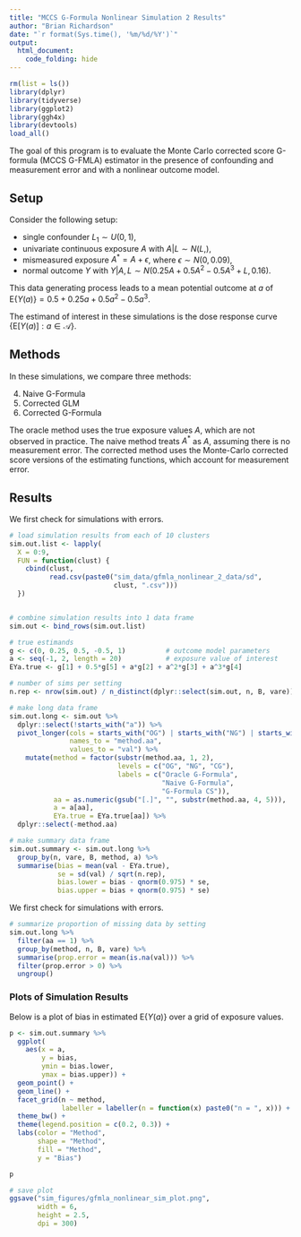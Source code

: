 ```yaml
---
title: "MCCS G-Formula Nonlinear Simulation 2 Results"
author: "Brian Richardson"
date: "`r format(Sys.time(), '%m/%d/%Y')`"
output:
  html_document:
    code_folding: hide
---
```


```r

rm(list = ls())
library(dplyr)
library(tidyverse)
library(ggplot2)
library(ggh4x)
library(devtools)
load_all()

```

The goal of this program is to evaluate the Monte Carlo corrected score G-formula (MCCS G-FMLA) estimator in the presence of confounding and measurement error and with a nonlinear outcome model.

## Setup

Consider the following setup:

* single confounder $L_1 \sim U(0,1)$,
* univariate continuous exposure $A$ with $A|L \sim N(L,)$,
* mismeasured exposure $A^* = A + \epsilon$, where $\epsilon \sim N(0, 0.09)$,
* normal outcome $Y$ with $Y|A,L \sim N(0.25A + 0.5A^2 - 0.5A^3 + L, 0.16)$.

This data generating process leads to a mean potential outcome at $a$ of $\textrm{E}\{Y(a)\} = 0.5 + 0.25a + 0.5a^2 - 0.5a^3$.

The estimand of interest in these simulations is the dose response curve $\{\textrm{E}[Y(a)] : a \in \mathcal{A}\}$.

## Methods

In these simulations, we compare three methods:

4) Naive G-Formula
5) Corrected GLM
6) Corrected G-Formula

The oracle method uses the true exposure values $A$, which are not observed in practice. The naive method treats $A^*$ as $A$, assuming there is no measurement error. The corrected method uses the Monte-Carlo corrected score versions of the estimating functions, which account for measurement error.

## Results

We first check for simulations with errors.

```r

# load simulation results from each of 10 clusters
sim.out.list <- lapply(
  X = 0:9,
  FUN = function(clust) {
    cbind(clust,
          read.csv(paste0("sim_data/gfmla_nonlinear_2_data/sd",
                          clust, ".csv")))
  })


# combine simulation results into 1 data frame
sim.out <- bind_rows(sim.out.list)

# true estimands
g <- c(0, 0.25, 0.5, -0.5, 1)          # outcome model parameters
a <- seq(-1, 2, length = 20)           # exposure value of interest
EYa.true <- g[1] + 0.5*g[5] + a*g[2] + a^2*g[3] + a^3*g[4]

# number of sims per setting
n.rep <- nrow(sim.out) / n_distinct(dplyr::select(sim.out, n, B, vare))

# make long data frame
sim.out.long <- sim.out %>% 
  dplyr::select(!starts_with("a")) %>% 
  pivot_longer(cols = starts_with("OG") | starts_with("NG") | starts_with("CG"), 
               names_to = "method.aa",
               values_to = "val") %>% 
    mutate(method = factor(substr(method.aa, 1, 2),
                           levels = c("OG", "NG", "CG"),
                           labels = c("Oracle G-Formula",
                                      "Naive G-Formula",
                                      "G-Formula CS")),
           aa = as.numeric(gsub("[.]", "", substr(method.aa, 4, 5))),
           a = a[aa],
           EYa.true = EYa.true[aa]) %>% 
  dplyr::select(-method.aa)

# make summary data frame
sim.out.summary <- sim.out.long %>% 
  group_by(n, vare, B, method, a) %>% 
  summarise(bias = mean(val - EYa.true),
            se = sd(val) / sqrt(n.rep),
            bias.lower = bias - qnorm(0.975) * se,
            bias.upper = bias + qnorm(0.975) * se)

```

We first check for simulations with errors.

```r

# summarize proportion of missing data by setting
sim.out.long %>% 
  filter(aa == 1) %>% 
  group_by(method, n, B, vare) %>% 
  summarise(prop.error = mean(is.na(val))) %>% 
  filter(prop.error > 0) %>% 
  ungroup()

```

### Plots of Simulation Results

Below is a plot of bias in estimated $\textrm{E}\{Y(a)\}$ over a grid of exposure values.

```r

p <- sim.out.summary %>% 
  ggplot(
    aes(x = a,
        y = bias,
        ymin = bias.lower,
        ymax = bias.upper)) +
  geom_point() +
  geom_line() +
  facet_grid(n ~ method,
             labeller = labeller(n = function(x) paste0("n = ", x))) +
  theme_bw() +
  theme(legend.position = c(0.2, 0.3)) +
  labs(color = "Method",
       shape = "Method",
       fill = "Method",
       y = "Bias")

p

```

```r

# save plot
ggsave("sim_figures/gfmla_nonlinear_sim_plot.png",
       width = 6,
       height = 2.5,
       dpi = 300)

```

